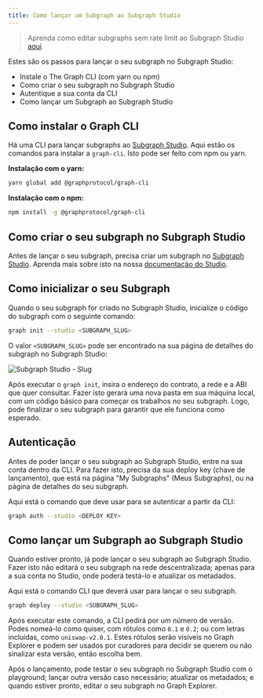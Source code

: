 ```yaml
---
title: Como lançar um Subgraph ao Subgraph Studio
---
```


> Aprenda como editar subgraphs sem rate limit ao Subgraph Studio [aqui](https://www.notion.so/edgeandnode/The-Graph-Subgraph-Studio-Non-Rate-Limited-Chain-Integration-889fe061ee6b4423a7f8e2c8070b9294).

Estes são os passos para lançar o seu subgraph no Subgraph Studio:

- Instale o The Graph CLI (com yarn ou npm)
- Como criar o seu subgraph no Subgraph Studio
- Autentique a sua conta da CLI
- Como lançar um Subgraph ao Subgraph Studio

## Como instalar o Graph CLI

Há uma CLI para lançar subgraphs ao [Subgraph Studio](https://thegraph.com/studio/). Aqui estão os comandos para instalar a `graph-cli`. Isto pode ser feito com npm ou yarn.

**Instalação com o yarn:**

```bash
yarn global add @graphprotocol/graph-cli
```

**Instalação com o npm:**

```bash
npm install -g @graphprotocol/graph-cli
```

## Como criar o seu subgraph no Subgraph Studio

Antes de lançar o seu subgraph, precisa criar um subgraph no [Subgraph Studio](https://thegraph.com/studio/). Aprenda mais sobre isto na nossa [documentação do Studio](/deploying/subgraph-studio).

## Como inicializar o seu Subgraph

Quando o seu subgraph for criado no Subgraph Studio, inicialize o código do subgraph com o seguinte comando:

```bash
graph init --studio <SUBGRAPH_SLUG>
```

O valor `<SUBGRAPH_SLUG>` pode ser encontrado na sua página de detalhes do subgraph no Subgraph Studio:

![Subgraph Studio - Slug](/img/doc-subgraph-slug.png)

Após executar o `graph init`, insira o endereço do contrato, a rede e a ABI que quer consultar. Fazer isto gerará uma nova pasta em sua máquina local, com um código básico para começar os trabalhos no seu subgraph. Logo, pode finalizar o seu subgraph para garantir que ele funciona como esperado.

## Autenticação

Antes de poder lançar o seu subgraph ao Subgraph Studio, entre na sua conta dentro da CLI. Para fazer isto, precisa da sua deploy key (chave de lançamento), que está na página "My Subgraphs" (Meus Subgraphs), ou na página de detalhes do seu subgraph.

Aqui está o comando que deve usar para se autenticar a partir da CLI:

```bash
graph auth --studio <DEPLOY KEY>
```

## Como lançar um Subgraph ao Subgraph Studio

Quando estiver pronto, já pode lançar o seu subgraph ao Subgraph Studio. Fazer isto não editará o seu subgraph na rede descentralizada; apenas para a sua conta no Studio, onde poderá testá-lo e atualizar os metadados.

Aqui está o comando CLI que deverá usar para lançar o seu subgraph.

```bash
graph deploy --studio <SUBGRAPH_SLUG>
```

Após executar este comando, a CLI pedirá por um número de versão. Podes nomeá-lo como quiser, com rótulos como `0.1` e `0.2`; ou com letras incluídas, como `uniswap-v2.0.1`. Estes rótulos serão visíveis no Graph Explorer e podem ser usados por curadores para decidir se querem ou não sinalizar esta versão, então escolha bem.

Após o lançamento, pode testar o seu subgraph no Subgraph Studio com o playground; lançar outra versão caso necessário; atualizar os metadados; e quando estiver pronto, editar o seu subgraph no Graph Explorer.
